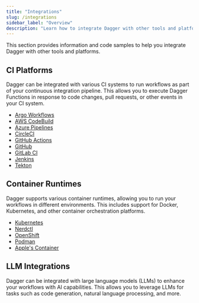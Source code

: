 ```yaml
---
title: "Integrations"
slug: /integrations
sidebar_label: "Overview"
description: "Learn how to integrate Dagger with other tools and platforms."
---
```


This section provides information and code samples to help you integrate Dagger with other tools and platforms.

## CI Platforms

Dagger can be integrated with various CI systems to run workflows as part of your continuous integration pipeline. This allows you to execute Dagger Functions in response to code changes, pull requests, or other events in your CI system.

- [Argo Workflows](./argo-workflows.mdx)
- [AWS CodeBuild](./aws-codebuild.mdx)
- [Azure Pipelines](./azure-pipelines.mdx)
- [CircleCI](./circleci.mdx)
- [GitHub Actions](./github-actions.mdx)
- [GitHub](./github.mdx)
- [GitLab CI](./gitlab.mdx)
- [Jenkins](./jenkins.mdx)
- [Tekton](./tekton.mdx)

## Container Runtimes

Dagger supports various container runtimes, allowing you to run your workflows in different environments. This includes support for Docker, Kubernetes, and other container orchestration platforms.

- [Kubernetes](../reference/container-runtimes/kubernetes.mdx)
- [Nerdctl](../reference/container-runtimes/nerdctl.mdx)
- [OpenShift](../reference/container-runtimes/openshift.mdx)
- [Podman](../reference/container-runtimes/podman.mdx)
- [Apple's Container](../reference/container-runtimes/apple-container.mdx)

## LLM Integrations

Dagger can be integrated with large language models (LLMs) to enhance your workflows with AI capabilities. This allows you to leverage LLMs for tasks such as code generation, natural language processing, and more.

